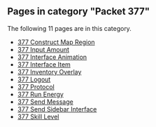 <!-- DO NOT EDIT BELOW THIS LINE, OR CHANGE THIS COMMENT, CODE AUTOMATICALLY GENERATED BY category.sh -->
== '''Pages in category "Packet 377"''' ==
The following 11 pages are in this category.
* [[377 Construct Map Region]]
* [[377 Input Amount]]
* [[377 Interface Animation]]
* [[377 Interface Item]]
* [[377 Inventory Overlay]]
* [[377 Logout]]
* [[377 Protocol]]
* [[377 Run Energy]]
* [[377 Send Message]]
* [[377 Send Sidebar Interface]]
* [[377 Skill Level]]
